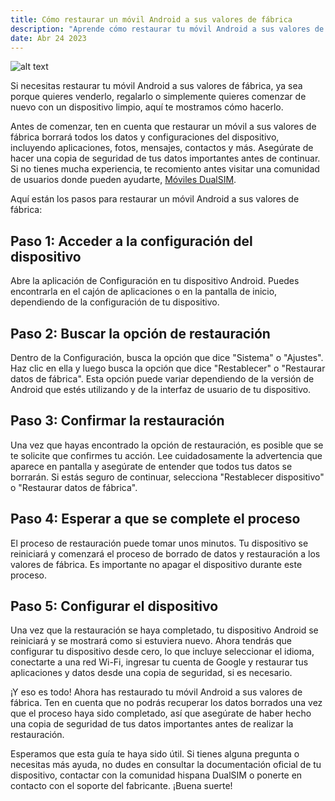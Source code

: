 ```yaml
---
title: Cómo restaurar un móvil Android a sus valores de fábrica
description: "Aprende cómo restaurar tu móvil Android a sus valores de fábrica en unos simples pasos. Desde acceder a la configuración del dispositivo hasta configurarlo nuevamente desde cero, te mostramos todo el proceso para hacer una restauración completa y comenzar con un dispositivo limpio. ¡Asegúrate de hacer una copia de seguridad de tus datos antes de comenzar y sigue nuestra guía para restaurar tu móvil Android a su estado original!"
date: Abr 24 2023
---
```


![alt text](como-restaurar-un-android-a-valores-de-fabrica.jpg "Cómo restaurar un móvil Android a sus valores de fábrica")

Si necesitas restaurar tu móvil Android a sus valores de fábrica, ya sea porque quieres venderlo, regalarlo o simplemente quieres comenzar de nuevo con un dispositivo limpio, aquí te mostramos cómo hacerlo.

Antes de comenzar, ten en cuenta que restaurar un móvil a sus valores de fábrica borrará todos los datos y configuraciones del dispositivo, incluyendo aplicaciones, fotos, mensajes, contactos y más. Asegúrate de hacer una copia de seguridad de tus datos importantes antes de continuar. Si no tienes mucha experiencia, te recomiento antes visitar una comunidad de usuarios donde pueden ayudarte, [Móviles DualSIM](https://www.movilesdualsim.com/ "Móviles DualSIM: Comunidad hispana de móviles y tecnología").

Aquí están los pasos para restaurar un móvil Android a sus valores de fábrica:

## Paso 1: Acceder a la configuración del dispositivo
Abre la aplicación de Configuración en tu dispositivo Android. Puedes encontrarla en el cajón de aplicaciones o en la pantalla de inicio, dependiendo de la configuración de tu dispositivo.

## Paso 2: Buscar la opción de restauración
Dentro de la Configuración, busca la opción que dice "Sistema" o "Ajustes". Haz clic en ella y luego busca la opción que dice "Restablecer" o "Restaurar datos de fábrica". Esta opción puede variar dependiendo de la versión de Android que estés utilizando y de la interfaz de usuario de tu dispositivo.

## Paso 3: Confirmar la restauración
Una vez que hayas encontrado la opción de restauración, es posible que se te solicite que confirmes tu acción. Lee cuidadosamente la advertencia que aparece en pantalla y asegúrate de entender que todos tus datos se borrarán. Si estás seguro de continuar, selecciona "Restablecer dispositivo" o "Restaurar datos de fábrica".

## Paso 4: Esperar a que se complete el proceso
El proceso de restauración puede tomar unos minutos. Tu dispositivo se reiniciará y comenzará el proceso de borrado de datos y restauración a los valores de fábrica. Es importante no apagar el dispositivo durante este proceso.

## Paso 5: Configurar el dispositivo
Una vez que la restauración se haya completado, tu dispositivo Android se reiniciará y se mostrará como si estuviera nuevo. Ahora tendrás que configurar tu dispositivo desde cero, lo que incluye seleccionar el idioma, conectarte a una red Wi-Fi, ingresar tu cuenta de Google y restaurar tus aplicaciones y datos desde una copia de seguridad, si es necesario.

¡Y eso es todo! Ahora has restaurado tu móvil Android a sus valores de fábrica. Ten en cuenta que no podrás recuperar los datos borrados una vez que el proceso haya sido completado, así que asegúrate de haber hecho una copia de seguridad de tus datos importantes antes de realizar la restauración.

Esperamos que esta guía te haya sido útil. Si tienes alguna pregunta o necesitas más ayuda, no dudes en consultar la documentación oficial de tu dispositivo, contactar con la comunidad hispana DualSIM o ponerte en contacto con el soporte del fabricante. ¡Buena suerte!
